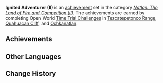 {{Achievement Set Infobox
|primogems    = {{Achievement/Primogems|Ignited Adventurer (II)}}
|total        = {{Achievement/Total|Ignited Adventurer (II)}}
|category     = Natlan: The Land of Fire and Competition (II)
}}
'''Ignited Adventurer (II)''' is an [[achievement]] set in the category ''[[Natlan: The Land of Fire and Competition (II)]]''. The achievements are earned by completing Open World [[Time Trial Challenge]]s in [[Tezcatepetonco Range]], [[Quahuacan Cliff]], and [[Ochkanatlan]].

==Achievements==
{{Achievements by Category Table|Ignited Adventurer (II)}}
<!--
==Notes==

==Trivia==
-->
==Other Languages==
{{Other Languages
|en       = Ignited Adventurer (II)
|zhs      = 燔炎的冒险家・其二
|zhs_rm   = 
|zht      = 燔炎的冒險家・其二
|zht_rm   = 
|zh_tl    = 
|ja       = 燼炎の冒険者・2
|ja_rm    = Jin'en no Boukensha - Ni{{Assumed}}
|ja_tl    = 
|ko       = 불사르는 모험가・두 번째
|ko_tl    = 
|es       = {{MC|m=Aventurero|f=Aventurera}} de llamas abrasadoras (II)
|es_tl    = {{MC|Adventurer|mf=1}} of Burning Flames (II)
|fr       = Péripéties sur les terres brûlantes (2)
|fr_tl    = Peripetia in the Scorching Lands (2)
|ru       = Неутомимый искатель приключений II
|ru_tl    = 
|th       = นักผจญภัยอัคคีผลาญ II
|th_rm    = 
|th_tl    = 
|vi       = Nhà Mạo Hiểm Rực Cháy II
|vi_tl    = 
|de       = Feuriger Abenteurer II
|de_tl    = 
|id       = Petualang Berbalut Api (II)
|id_tl    = 
|pt       = Aventureiro Imolante (II)
|pt_tl    = 
|tr       = Yanıp Tutuşan Maceracı (II)
|tr_tl    = 
|it       = Avventuriere infuocato (II)
|it_tl    = 
}}

==Change History==
{{Change History|5.0}}
<!--
==References==
{{Reflist}}
-->